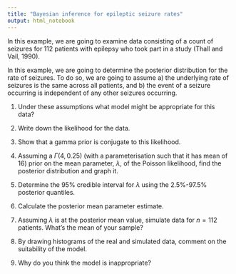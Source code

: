 ```yaml
---
title: "Bayesian inference for epileptic seizure rates"
output: html_notebook
---
```


In this example, we are going to examine data consisting of a count of seizures for 112 patients with epilepsy who took part in a study (Thall and Vail, 1990).

In this example, we are going to determine the posterior distribution for the rate of seizures. To do so, we are going to assume a) the underlying rate of seizures is the same across all patients, and b) the event of a seizure occurring is independent of any other seizures occurring.

1. Under these assumptions what model might be appropriate for this data?

2. Write down the likelihood for the data.

3. Show that a gamma prior is conjugate to this likelihood.

4. Assuming a $\Gamma(4,0.25)$ (with a parameterisation such that it has mean of 16) prior on the mean parameter, $\lambda$, of the Poisson likelihood, find the posterior distribution and graph it.

5. Determine the 95\% credible interval for $\lambda$ using the 2.5\%-97.5\% posterior quantiles.

6. Calculate the posterior mean parameter estimate.

7. Assuming $\lambda$ is at the posterior mean value, simulate data for $n=112$ patients. What's the mean of your sample?

8. By drawing histograms of the real and simulated data, comment on the suitability of the model.

9. Why do you think the model is inappropriate?

